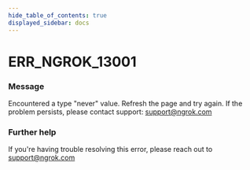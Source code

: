 ```yaml
---
hide_table_of_contents: true
displayed_sidebar: docs
---
```



# ERR_NGROK_13001

### Message

Encountered a type "never" value. Refresh the page and try again. If the problem persists, please contact support: support@ngrok.com

<ErrorDetails error="err_ngrok_13001" />

### Further help

If you're having trouble resolving this error, please reach out to [support@ngrok.com](mailto:support@ngrok.com?subject=Help%20with%20ERR_NGROK_13001)
